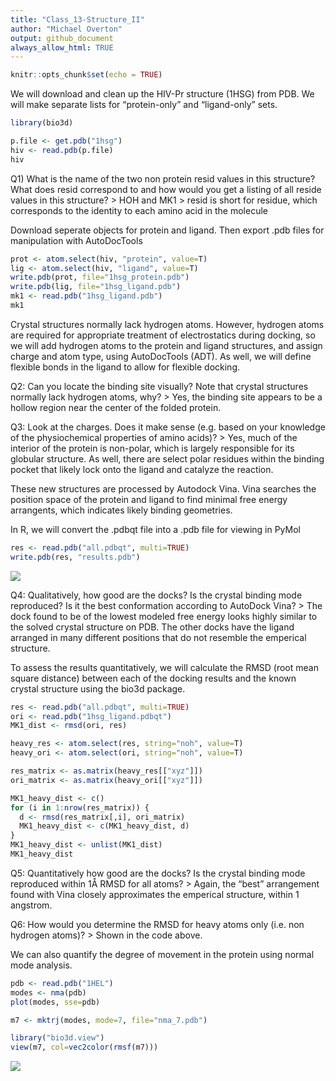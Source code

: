 ```yaml
---
title: "Class_13-Structure_II"
author: "Michael Overton"
output: github_document
always_allow_html: TRUE
---
```


```r
knitr::opts_chunk$set(echo = TRUE)
```

We will download and clean up the HIV-Pr structure (1HSG) from PDB. We will make separate lists for "protein-only" and "ligand-only" sets.

```r
library(bio3d)

p.file <- get.pdb("1hsg")
hiv <- read.pdb(p.file)
hiv

```


Q1)  What is the name of the two non protein resid values in this structure? What does resid correspond to and how would you get a listing of all reside values in this structure?
  > HOH and MK1 
  > resid is short for residue, which corresponds to the identity to each amino acid in the molecule


Download seperate objects for protein and ligand. Then export .pdb files for manipulation with AutoDocTools
```r
prot <- atom.select(hiv, "protein", value=T)
lig <- atom.select(hiv, "ligand", value=T)
write.pdb(prot, file="1hsg_protein.pdb")
write.pdb(lig, file="1hsg_ligand.pdb")
mk1 <- read.pdb("1hsg_ligand.pdb")
mk1
```

Crystal structures normally lack hydrogen atoms. However, hydrogen atoms are required for appropriate treatment of electrostatics during docking, so we will add hydrogen atoms to the protein and ligand structures, and assign charge and atom type, using AutoDocTools (ADT). As well, we will define flexible bonds in the ligand to allow for flexible docking.

Q2: Can you locate the binding site visually? Note that crystal structures normally lack hydrogen atoms, why?
> Yes, the binding site appears to be a hollow region near the center of the folded protein.

Q3: Look at the charges. Does it make sense (e.g. based on your knowledge of the physiochemical properties of amino acids)?
> Yes, much of the interior of the protein is non-polar, which is largely responsible for its globular structure. As well, there are select polar residues within the binding pocket that likely lock onto the ligand and catalyze the reaction.


These new structures are processed by Autodock Vina. Vina searches the position space of the protein and ligand to find minimal free energy arrangents, which indicates likely binding geometries.

In R, we will convert the .pdbqt file into a .pdb file for viewing in PyMol
```r
res <- read.pdb("all.pdbqt", multi=TRUE) 
write.pdb(res, "results.pdb")

```

![](1hsg_dock1.png)

Q4: Qualitatively, how good are the docks? Is the crystal binding mode reproduced? Is it the best conformation according to AutoDock Vina?
> The dock found to be of the lowest modeled free energy looks highly similar to the solved crystal structure on PDB. The other docks have the ligand arranged in many different positions that do not resemble the emperical structure.

To assess the results quantitatively, we will calculate the RMSD (root mean square distance)
between each of the docking results and the known crystal structure using the bio3d package.
```r
res <- read.pdb("all.pdbqt", multi=TRUE)
ori <- read.pdb("1hsg_ligand.pdbqt")
MK1_dist <- rmsd(ori, res)

heavy_res <- atom.select(res, string="noh", value=T)
heavy_ori <- atom.select(ori, string="noh", value=T)

res_matrix <- as.matrix(heavy_res[["xyz"]])
ori_matrix <- as.matrix(heavy_ori[["xyz"]])

MK1_heavy_dist <- c()
for (i in 1:nrow(res_matrix)) {
  d <- rmsd(res_matrix[,i], ori_matrix)
  MK1_heavy_dist <- c(MK1_heavy_dist, d)
}
MK1_heavy_dist <- unlist(MK1_dist)
MK1_heavy_dist
```


Q5: Quantitatively how good are the docks? Is the crystal binding mode reproduced within 1Å RMSD for all atoms?
> Again, the "best" arrangement found with Vina closely approximates the emperical structure, within 1 angstrom.

Q6: How would you determine the RMSD for heavy atoms only (i.e. non hydrogen atoms)?
> Shown in the code above.

We can also quantify the degree of movement in the protein using normal mode analysis.
```r

pdb <- read.pdb("1HEL")
modes <- nma(pdb)
plot(modes, sse=pdb)

m7 <- mktrj(modes, mode=7, file="nma_7.pdb")
```


```r
library("bio3d.view")
view(m7, col=vec2color(rmsf(m7)))

```
![](1hsg_move.png)
